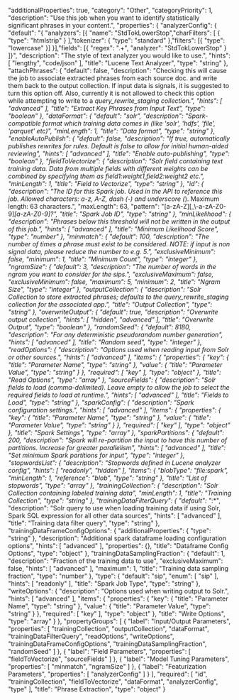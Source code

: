   "additionalProperties": true,
  "category": "Other",
  "categoryPriority": 1,
  "description": "Use this job when you want to identify statistically significant phrases in your content.",
  "properties": {
    "analyzerConfig": {
      "default": "{ \"analyzers\": [{ \"name\": \"StdTokLowerStop\",\"charFilters\": [ { \"type\": \"htmlstrip\" } ],\"tokenizer\": { \"type\": \"standard\" },\"filters\": [{ \"type\": \"lowercase\" }] }],\"fields\": [{ \"regex\": \".+\", \"analyzer\": \"StdTokLowerStop\" } ]}",
      "description": "The style of text analyzer you would like to use.",
      "hints": [
        "lengthy",
        "code/json"
      ],
      "title": "Lucene Text Analyzer",
      "type": "string"
    },
    "attachPhrases": {
      "default": false,
      "description": "Checking this will cause the job to associate extracted phrases from each source doc. and write them back to the output collection. If input data is signals, it is suggested to turn this option off. Also, currently it is not allowed to check this option while attempting to write to a _query_rewrite_staging collection.",
      "hints": [
        "advanced"
      ],
      "title": "Extract Key Phrases from Input Text",
      "type": "boolean"
    },
    "dataFormat": {
      "default": "solr",
      "description": "Spark-compatible format which training data comes in (like 'solr', 'hdfs', 'file', 'parquet' etc)",
      "minLength": 1,
      "title": "Data format",
      "type": "string"
    },
    "enableAutoPublish": {
      "default": false,
      "description": "If true, automatically publishes rewrites for rules. Default is false to allow for initial human-aided reviewing",
      "hints": [
        "advanced"
      ],
      "title": "Enable auto-publishing",
      "type": "boolean"
    },
    "fieldToVectorize": {
      "description": "Solr field containing text training data. Data from multiple fields with different weights can be combined by specifying them as field1:weight1,field2:weight2 etc.",
      "minLength": 1,
      "title": "Field to Vectorize",
      "type": "string"
    },
    "id": {
      "description": "The ID for this Spark job. Used in the API to reference this job. Allowed characters: a-z, A-Z, dash (-) and underscore (_). Maximum length: 63 characters.",
      "maxLength": 63,
      "pattern": "[a-zA-Z][_\\-a-zA-Z0-9]*[a-zA-Z0-9]?",
      "title": "Spark Job ID",
      "type": "string"
    },
    "minLikelihood": {
      "description": "Phrases below this threshold will not be written in the output of this job.",
      "hints": [
        "advanced"
      ],
      "title": "Minimum Likelihood Score",
      "type": "number"
    },
    "minmatch": {
      "default": 100,
      "description": "The number of times a phrase must exist to be considered. NOTE: if input is non signal data, please reduce the number to e.g. 5.",
      "exclusiveMinimum": false,
      "minimum": 1,
      "title": "Minimum Count",
      "type": "integer"
    },
    "ngramSize": {
      "default": 3,
      "description": "The number of words in the ngram you want to consider for the sips.",
      "exclusiveMaximum": false,
      "exclusiveMinimum": false,
      "maximum": 5,
      "minimum": 2,
      "title": "Ngram Size",
      "type": "integer"
    },
    "outputCollection": {
      "description": "Solr Collection to store extracted phrases; defaults to the query_rewrite_staging collection for the associated app.",
      "title": "Output Collection",
      "type": "string"
    },
    "overwriteOutput": {
      "default": true,
      "description": "Overwrite output collection",
      "hints": [
        "hidden",
        "advanced"
      ],
      "title": "Overwrite Output",
      "type": "boolean"
    },
    "randomSeed": {
      "default": 8180,
      "description": "For any deterministic pseudorandom number generation",
      "hints": [
        "advanced"
      ],
      "title": "Random seed",
      "type": "integer"
    },
    "readOptions": {
      "description": "Options used when reading input from Solr or other sources.",
      "hints": [
        "advanced"
      ],
      "items": {
        "properties": {
          "key": {
            "title": "Parameter Name",
            "type": "string"
          },
          "value": {
            "title": "Parameter Value",
            "type": "string"
          }
        },
        "required": [
          "key"
        ],
        "type": "object"
      },
      "title": "Read Options",
      "type": "array"
    },
    "sourceFields": {
      "description": "Solr fields to load (comma-delimited). Leave empty to allow the job to select the required fields to load at runtime.",
      "hints": [
        "advanced"
      ],
      "title": "Fields to Load",
      "type": "string"
    },
    "sparkConfig": {
      "description": "Spark configuration settings.",
      "hints": [
        "advanced"
      ],
      "items": {
        "properties": {
          "key": {
            "title": "Parameter Name",
            "type": "string"
          },
          "value": {
            "title": "Parameter Value",
            "type": "string"
          }
        },
        "required": [
          "key"
        ],
        "type": "object"
      },
      "title": "Spark Settings",
      "type": "array"
    },
    "sparkPartitions": {
      "default": 200,
      "description": "Spark will re-partition the input to have this number of partitions. Increase for greater parallelism",
      "hints": [
        "advanced"
      ],
      "title": "Set minimum Spark partitions for input",
      "type": "integer"
    },
    "stopwordsList": {
      "description": "Stopwords defined in Lucene analyzer config",
      "hints": [
        "readonly",
        "hidden"
      ],
      "items": {
        "blobType": "file:spark",
        "minLength": 1,
        "reference": "blob",
        "type": "string"
      },
      "title": "List of stopwords",
      "type": "array"
    },
    "trainingCollection": {
      "description": "Solr Collection containing labeled training data",
      "minLength": 1,
      "title": "Training Collection",
      "type": "string"
    },
    "trainingDataFilterQuery": {
      "default": "*:*",
      "description": "Solr query to use when loading training data if using Solr, Spark SQL expression for all other data sources",
      "hints": [
        "advanced"
      ],
      "title": "Training data filter query",
      "type": "string"
    },
    "trainingDataFrameConfigOptions": {
      "additionalProperties": {
        "type": "string"
      },
      "description": "Additional spark dataframe loading configuration options",
      "hints": [
        "advanced"
      ],
      "properties": {},
      "title": "Dataframe Config Options",
      "type": "object"
    },
    "trainingDataSamplingFraction": {
      "default": 1,
      "description": "Fraction of the training data to use",
      "exclusiveMaximum": false,
      "hints": [
        "advanced"
      ],
      "maximum": 1,
      "title": "Training data sampling fraction",
      "type": "number"
    },
    "type": {
      "default": "sip",
      "enum": [
        "sip"
      ],
      "hints": [
        "readonly"
      ],
      "title": "Spark Job Type",
      "type": "string"
    },
    "writeOptions": {
      "description": "Options used when writing output to Solr.",
      "hints": [
        "advanced"
      ],
      "items": {
        "properties": {
          "key": {
            "title": "Parameter Name",
            "type": "string"
          },
          "value": {
            "title": "Parameter Value",
            "type": "string"
          }
        },
        "required": [
          "key"
        ],
        "type": "object"
      },
      "title": "Write Options",
      "type": "array"
    }
  },
  "propertyGroups": [
    {
      "label": "Input/Output Parameters",
      "properties": [
        "trainingCollection",
        "outputCollection",
        "dataFormat",
        "trainingDataFilterQuery",
        "readOptions",
        "writeOptions",
        "trainingDataFrameConfigOptions",
        "trainingDataSamplingFraction",
        "randomSeed"
      ]
    },
    {
      "label": "Field Parameters",
      "properties": [
        "fieldToVectorize",
        "sourceFields"
      ]
    },
    {
      "label": "Model Tuning Parameters",
      "properties": [
        "minmatch",
        "ngramSize"
      ]
    },
    {
      "label": "Featurization Parameters",
      "properties": [
        "analyzerConfig"
      ]
    }
  ],
  "required": [
    "id",
    "trainingCollection",
    "fieldToVectorize",
    "dataFormat",
    "analyzerConfig",
    "type"
  ],
  "title": "Phrase Extraction",
  "type": "object"
}
